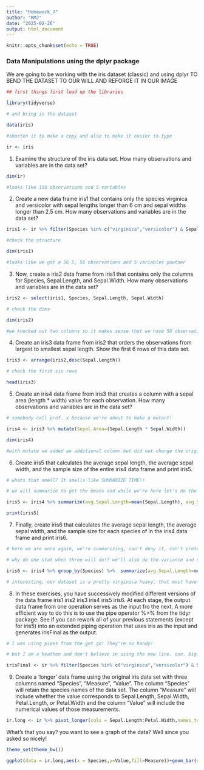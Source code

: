 ```yaml
---
title: "Homework_7"
author: "RMJ"
date: "2025-02-26"
output: html_document
---
```


```r
knitr::opts_chunk$set(echo = TRUE)
```


### Data Manipulations using the dplyr package


We are going to be working with the iris dataset (classic) and using dplyr TO BEND THE DATASET TO OUR WILL AND REFORGE IT IN OUR IMAGE

```r

## first things first load up the libraries

library(tidyverse)

# and bring in the dataset

data(iris)

#shorten it to make a copy and also to make it easier to type

ir <- iris

```

1. Examine the structure of the iris data set. How many observations and variables are in the data set?

```r


dim(ir)

#looks like 150 observations and 5 variables 


```
2. Create a new data frame iris1 that contains only the species virginica and versicolor with sepal lengths longer than 6 cm and sepal widths longer than 2.5 cm. How many observations and variables are in the data set?

``` r

iris1 <- ir %>% filter(Species %in% c("virginica","versicolor") & Sepal.Length > 6 & Sepal.Width > 2.5)

#check the structure

dim(iris1)

#looks like we got a 56 5, 56 observations and 5 variables pawtner


```

3. Now, create a iris2 data frame from iris1 that contains only the columns for Species, Sepal.Length, and Sepal.Width. How many observations and variables are in the data set?

```r

iris2 <- select(iris1, Species, Sepal.Length, Sepal.Width)

# check the dims

dim(iris2)

#we knocked out two columns so it makes sense that we have 56 observations still but only 3 variables

```

4. Create an iris3 data frame from iris2 that orders the observations from largest to smallest sepal length. Show the first 6 rows of this data set.

``` r

iris3 <- arrange(iris2,desc(Sepal.Length))

# check the first six rows

head(iris3)

```

5. Create an iris4 data frame from iris3 that creates a column with a sepal area (length * width) value for each observation. How many observations and variables are in the data set?

```r

# somebody call prof. x because we're about to make a mutant!

iris4 <- iris3 %>% mutate(Sepal.Area=(Sepal.Length * Sepal.Width))

dim(iris4)

#with mutate we added an additional column but did not change the original number of observations thus we have 56 observations and 4 variables (one with that new variable smell)


```

6. Create iris5 that calculates the average sepal length, the average sepal width, and the sample size of the entire iris4 data frame and print iris5.

``` r

# whats that smell? It smells like SUMMARIZE TIME!!

# we will summarize to get the means and while we're here let's do the other stats too. Why not? Whose going to stop me? I fear neither god nor man. 

iris5 <- iris4 %>% summarize(avg.Sepal.Length=mean(Sepal.Length), avg.Sepal.Width=mean(Sepal.Width),sd.Sepal.Length=sd(Sepal.Length), sd.Sepal.Width=sd(Sepal.Width),var.Sepal.Length=var(Sepal.Length), var.Sepal.Width=var(Sepal.Width),obs.count=n())

print(iris5)


```

7. Finally, create iris6 that calculates the average sepal length, the average sepal width, and the sample size for each species of in the iris4 data frame and print iris6.

```r

# here we are once again, we're summarizing, can't deny it, can't pretend. we're doing it by species this time!

# why do one stat when three will do!? we'll also do the variance and standard deviation. FOR COMPLETENESS!

iris6 <- iris4 %>% group_by(Species) %>%  summarize(avg.Sepal.Length=mean(Sepal.Length), avg.Sepal.Width=mean(Sepal.Width),sd.Sepal.Length=sd(Sepal.Length), sd.Sepal.Width=sd(Sepal.Width),var.Sepal.Length=var(Sepal.Length), var.Sepal.Width=var(Sepal.Width),obs.count=n())

# interesting, our dataset is a pretty virginica heavy, that must have something to do with our selection criteria. 

```

8. In these exercises, you have successively modified different versions of the data frame iris1 iris2 iris3 iris4 iris5 iris6. At each stage, the output data frame from one operation serves as the input fro the next. A more efficient way to do this is to use the pipe operator %>% from the tidyr package. See if you can rework all of your previous statements (except for iris5) into an extended piping operation that uses iris as the input and generates irisFinal as the output.

```r

# I was using pipes from the get go! They're so handy!

# but I am a heathen and don't believe in using the new line. one. big. line. 

irisFinal <- ir %>% filter(Species %in% c("virginica","versicolor") & Sepal.Length > 6 & Sepal.Width > 2.5) %>% select(Species, Sepal.Length, Sepal.Width) %>% arrange(desc(Sepal.Length))%>% mutate(Sepal.Area=(Sepal.Length * Sepal.Width))%>% group_by(Species) %>%  summarize(avg.Sepal.Length=mean(Sepal.Length), avg.Sepal.Width=mean(Sepal.Width),sd.Sepal.Length=sd(Sepal.Length), sd.Sepal.Width=sd(Sepal.Width),var.Sepal.Length=var(Sepal.Length), var.Sepal.Width=var(Sepal.Width),obs.count=n())

```

9. Create a ‘longer’ data frame using the original iris data set with three columns named “Species”, “Measure”, “Value”. The column “Species” will retain the species names of the data set. The column “Measure” will include whether the value corresponds to Sepal.Length, Sepal.Width, Petal.Length, or Petal.Width and the column “Value” will include the numerical values of those measurements.

```r

ir.long <- ir %>% pivot_longer(cols = Sepal.Length:Petal.Width,names_to = "Measure",values_to = "Value")

```

What's that you say? you want to see a graph of the data? Well since you asked so nicely!

```r

theme_set(theme_bw())

ggplot(data = ir.long,aes(x = Species,y=Value,fill=Measure))+geom_bar(stat = 'identity',position = 'dodge')+scale_fill_manual(values = c("#219ebc","#023047","#ffb703","#fb8500"))

```
